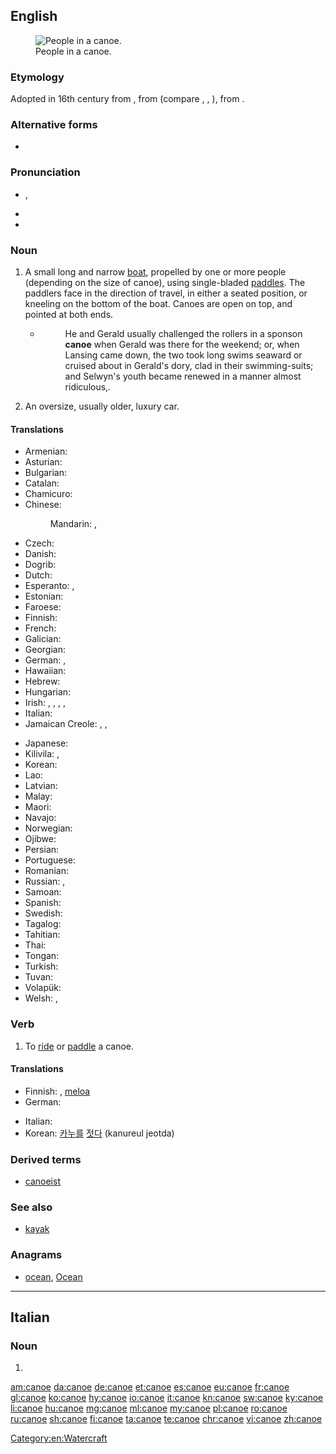 {{also|canoë|canoé}}
==English==
{{wikipedia}}
[[Image:Muskoka canoe.jpg|thumb|right|People in a canoe.]]

===Etymology===
Adopted in 16th century from {{etyl|es|en}} {{term|lang=es|canoa}}, from {{etyl|tnq|en}} {{m|tnq|kanowa|*kanowa|dugout canoe}} (compare {{etyl|arw|-}} {{m|arw|kanoa||canoe}}, {{etyl|guc|-}} {{m|guc|anuwa}}, {{m|guc|anua||boat, canoe}}), from {{etyl|awd-pro|en}} {{m|awd-pro|*kanawa}}.

===Alternative forms===
* {{l|en|kanuu}} {{qualifier|Jamaican English}}

===Pronunciation===
* {{enPR|kə-no͞o'}}, {{IPA|/kəˈnuː/|lang=en}}
* {{audio|En-us-canoe.ogg|Audio (US)|lang=en}}
* {{rhymes|uː|lang=en}}

===Noun===
{{en-noun}}

# A small long and narrow [[boat]], propelled by one or more people (depending on the size of canoe), using single-bladed [[paddle]]s. The paddlers face in the direction of travel, in either a seated position, or kneeling on the bottom of the boat. Canoes are open on top, and pointed at both ends.
#* {{RQ:Chmbrs YngrSt|IX}}
#*: He and Gerald usually challenged the rollers in a sponson '''canoe''' when Gerald was there for the weekend; or, when Lansing came down, the two took long swims seaward or cruised about in Gerald's dory, clad in their swimming-suits; and Selwyn's youth became renewed in a manner almost ridiculous,{{nb...}}.
# {{lb|en|slang}} An oversize, usually older, luxury car.

====Translations====
{{trans-top|small long and narrow boat}}
* Armenian: {{t|hy|կանոե}}
* Asturian: {{t|ast|canoa|f}}
* Bulgarian: {{t|bg|кану|n}}
* Catalan: {{t|ca|canoa|f}}
* Chamicuro: {{t|ccc|pi'tochi}}
* Chinese:
*: Mandarin: {{t+|cmn|獨木舟|sc=Hani}}, {{t+|cmn|独木舟|tr=dúmùzhōu|sc=Hani}}
* Czech: {{t+|cs|kánoe|f}}
* Danish: {{t+|da|kano}}
* Dogrib: {{t|dgr|elà}}
* Dutch: {{t+|nl|kano|m}}
* Esperanto: {{t|eo|kanuo}}, {{t|eo|kanoto}}
* Estonian: {{t|et|kanuu}}
* Faroese: {{t|fo|kano|f}}
* Finnish: {{t+|fi|kanootti}}
* French: {{t+|fr|canoë|m}}
* Galician: {{t+|gl|canoa|f}}
* Georgian: {{t|ka|ბაიდარა}}
* German: {{t+|de|Kanu|n}}, {{t+|de|Kanadier|m}}
* Hawaiian: {{t|haw|waʻa}}
* Hebrew: {{t|he|סירת קנו}}
* Hungarian: {{t+|hu|kenu}}
* Irish: {{t|ga|canú|m}}, {{t|ga|báidín|m}}, {{t+|ga|curach|f}}, {{t|ga|curachán|m}}, {{t|ga|curach chaol|f}}
* Italian: {{t|it|canoa|f}}
* Jamaican Creole: {{t|jam|kianuu}}, {{t|jam|kianu}}, {{t|jam|kunu}}
{{trans-mid}}
* Japanese: {{t+|ja|カヌー|tr=kanū}}
* Kilivila: {{t|kij|waga}}, {{t|kij|masawa}} {{qualifier|for Kula exchange}}
* Korean: {{t|ko|카누|tr=kanu}}
* Lao: {{t-needed|lo}}
* Latvian: {{t|lv|kanu laiva}}
* Malay: {{t|ms|kanu}}
* Maori: {{t|mi|waka}}
* Navajo: {{t|nv|tsin naaʼeeł}}
* Norwegian: {{t|no|kano|m}}
* Ojibwe: {{t|oj|jiimaan}}
* Persian: {{t|fa|کانو}}
* Portuguese: {{t+|pt|canoa|f}}
* Romanian: {{t+|ro|canoe|f}}
* Russian: {{t+|ru|кано́э|n}}, {{t+|ru|байда́рка|f}}
* Samoan: {{t|sm|vaʻa}}
* Spanish: {{t+|es|canoa|f}}
* Swedish: {{t+|sv|kanot}}
* Tagalog: {{t|tl|lunday}}
* Tahitian: {{t|ty|vaʻa}}
* Thai: {{t|th|เรือแจว|tr=reua jaew|sc=Thai}}
* Tongan: {{t|to|vaka}}
* Turkish: {{t+|tr|kano}}
* Tuvan: {{t|tyv|хеме}}
* Volapük: {{t|vo|kanud}}
* Welsh: {{t|cy|ceufad}}, {{t|cy|canŵ}}
{{trans-bottom}}

{{trans-top|slang: an oversized luxury car}}
{{trans-mid}}
{{trans-bottom}}

===Verb===
{{en-verb|d}}

# To [[ride]] or [[paddle]] a canoe.

====Translations====
{{trans-top|to ride or paddle a canoe}}
* Finnish: {{t+|fi|meloa}}, [[meloa#Finnish|meloa]] {{t+|fi|kanootti|alt=kanootilla}}
* German: {{t+|de|paddeln}}
{{trans-mid}}
* Italian: {{t|it|andare in canoa}}
* Korean: [[카누]]를 [[젓다]] (kanureul jeotda)
{{trans-bottom}}

===Derived terms===
* [[canoeist]]

===See also===
* [[kayak]]

===Anagrams===
* [[ocean#English|ocean]], [[Ocean#English|Ocean]]

[[Category:en:Watercraft]]

----

==Italian==

===Noun===
{{head|it|noun plural form|g=f}}

# {{plural of|canoa|lang=it}}

[[am:canoe]]
[[da:canoe]]
[[de:canoe]]
[[et:canoe]]
[[es:canoe]]
[[eu:canoe]]
[[fr:canoe]]
[[gl:canoe]]
[[ko:canoe]]
[[hy:canoe]]
[[io:canoe]]
[[it:canoe]]
[[kn:canoe]]
[[sw:canoe]]
[[ky:canoe]]
[[li:canoe]]
[[hu:canoe]]
[[mg:canoe]]
[[ml:canoe]]
[[my:canoe]]
[[pl:canoe]]
[[ro:canoe]]
[[ru:canoe]]
[[sh:canoe]]
[[fi:canoe]]
[[ta:canoe]]
[[te:canoe]]
[[chr:canoe]]
[[vi:canoe]]
[[zh:canoe]]